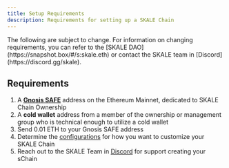 ```yaml
---
title: Setup Requirements
description: Requirements for setting up a SKALE Chain
---
```



<Aside type="note">
    The following are subject to change. For information on changing requirements, you can refer to the [SKALE DAO](https://snapshot.box/#/s:skale.eth) or contact the SKALE team in [Discord](https://discord.gg/skale).
</Aside>

## Requirements
1. A **[Gnosis SAFE](https://safe.global/)** address on the Ethereum Mainnet, dedicated to SKALE Chain Ownership
2. A **cold wallet** address from a member of the ownership or management group who is technical enough to utilize a cold wallet
3. Send 0.01 ETH to your Gnosis SAFE address
4. Determine the [configurations](/run-a-skale-chain/customize-schain) for how you want to customize your SKALE Chain
5. Reach out to the SKALE Team in [Discord](https://discord.gg/skale) for support creating your sChain
